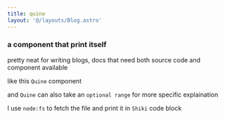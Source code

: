 ```yaml
---
title: quine
layout: '@/layouts/Blog.astro'
---
```


### a component that print itself

<Quine path="pages/sink/quine.mdx"  />

pretty neat for writing blogs, docs that need both source code and 
component available

like this `Quine` component <Quine path="components/quine.astro"/>

and `Quine` can also take an `optional range` for more specific
explaination

I use `node:fs` to fetch the file and print it in `Shiki` code block
<Quine path="components/quine.astro" line="7-14"/>
